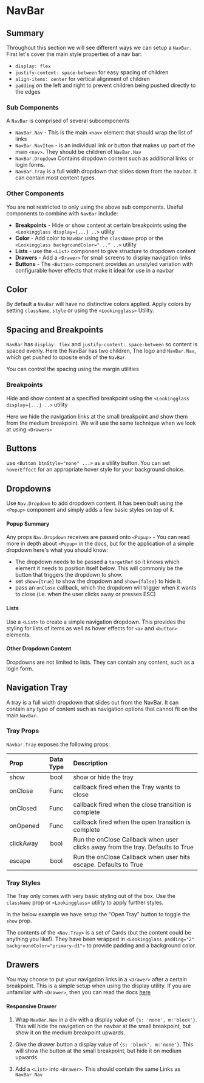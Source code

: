 
<Meta title="NavBar" component={NavBar} argTypes={stories.argTypes} parameters={stories.parameters} />

# NavBar

<Description of={NavBar} />

<Canvas>
    <Story story={stories.All} />
</Canvas>

## Summary

Throughout this section we will see different ways we can setup a `NavBar`.
First let's cover the main style properties of a nav bar:

-   `display: flex`
-   `justify-content: space-between` for easy spacing of children
-   `align-items: center` for vertical alignment of children
-   `padding` on the left and right to prevent children being pushed directly to the edges

### Sub Components

A `NavBar` is comprised of several subcomponents

-   `NavBar.Nav` - This is the main `<nav>` element that should wrap the list of links
-   `NavBar.NavItem` - is an individual link or button that makes up part of the main `<nav>`.
    They should be children of `NavBar.Nav`
-   `NavBar.Dropdown` Contains dropdown content such as additional links or login forms.
-   `NavBar.Tray` is a full width dropdown that slides down from the navbar. It can contain most content types.

### Other Components

You are not restricted to only using the above sub components.
Useful components to combine with `NavBar` include:

-   **Breakpoints** - Hide or show content at certain breakpoints using the `<Lookingglass display={...} ..>` utility
-   **Color** - Add color to `NavBar` using the `className` prop or the `<Lookingglass backgroundColor="..." ..>` utility
-   **Lists** - use the `<List>` component to give structure to dropdown content
-   **Drawers** - Add a `<Drawer>` for small screens to display navigation links
-   **Buttons** - The `<Button>` component provides an unstyled variation with configurable hover effects that make it ideal for use in a navbar

## Color

By default a `NavBar` will have no distinctive colors applied.
Apply colors by setting `className`, `style` or using the `<Lookingglass>` Utility.

<Canvas>
    <Story story={stories.Color} />
</Canvas>

## Spacing and Breakpoints

`NavBar` has `display: flex` and `justify-content: space-between` so content is spaced evenly.
Here the NavBar has two children, The logo and `NavBar.Nav`, which get pushed to oposite ends of the `NavBar`.

You can control the spacing using the margin utilities

<Canvas>
    <Story story={stories.Spacing} />
</Canvas>

### Breakpoints

Hide and show content at a specified breakpoint using the `<Lookingglass display={...} ..>` utility

Here we hide the navigation links at the small breakpoint and show them from the medium breakpoint. We will use the same technique when we look at using `<Drawers>`

<Canvas>
    <Story story={stories.Breakpoints} />
</Canvas>

## Buttons

use `<Button btnStyle="none" ...>` as a utility button. You can set `hoverEffect` for an appropriate hover style for your background choice.

<Canvas>
    <Story story={stories.Buttons} />
</Canvas>

## Dropdowns

Use `Nav.Dropdown` to add dropdown content.
It has been built using the `<Popup>` component and simply adds a few basic styles on top of it.

#### Popup Summary

Any props `Nav.Dropdown` receives are passed onto `<Popup>` - You can read more in depth about `<Popup>` in the docs, but for the application of a simple dropdown here's what you should know:

-   The dropdown needs to be passed a `targetRef` so it knows which element it needs to position itself below.
    This will commonly be the button that triggers the dropdown to show.
-   set `show={true}` to show the dropdown and `show={false}` to hide it.
-   pass an `onClose` callback, which the dropdown will trigger when it wants to close (i.e. when the user clicks away or presses ESC)

#### Lists

Use a `<List>` to create a simple navigation dropdown. This provides the styling for lists of items as well as hover effects for `<a>` and `<button>` elements.

<Canvas>
    <Story story={stories.Dropdown} />
</Canvas>

#### Other Dropdown Content

Dropdowns are not limited to lists. They can contain any content, such as a login form.

<Canvas>
    <Story story={stories.DropdownLogin} />
</Canvas>

## Navigation Tray

A tray is a full width dropdown that slides out from the NavBar.
It can contain any type of content such as navigation options that cannot fit on the main `NavBar`.

### Tray Props

`Navbar.Tray` exposes the following props:

| Prop      | Data Type | Description                                                                    |
| :-------- | :-------: | :----------------------------------------------------------------------------- |
| show      |   bool    | show or hide the tray                                                          |
| onClose   |   Func    | callback fired when the Tray wants to close                                    |
| onClosed  |   Func    | callback fired when the close transition is complete                           |
| onOpened  |   Func    | callback fired when the open transition is complete                            |
| clickAway |   bool    | Run the onClose Callback when user clicks away from the tray. Defaults to True |
| escape    |   bool    | Run the onClose Callback when user hits escape. Defaults to True               |

### Tray Styles

The Tray only comes with very basic styling out of the box.
Use the `className` prop or `<Lookingglass>` utility to apply further styles.

In the below example we have setup the "Open Tray" button to toggle the `show` prop.

The contents of the `<Nav.Tray>` is a set of Cards (but the content could be anything you like!).
They have been wrapped in `<Lookingglass padding="2" backgroundColor="primary-d1">` to provide padding
and a background color.

<Canvas>
    <Story story={stories.Tray} />
</Canvas>

## Drawers

You may choose to put your navigation links in a `<Drawer>` after a certain breakpoint.
This is a simple setup when using the display utility.
If you are unfamiliar with `<Drawer>`, then you can read the docs [here](/?path=/story/drawers--all-props)

#### Responsive Drawer

1. Wrap `NavBar.Nav` in a div with a display value of `{s: 'none', m:'block'}`.
   This will hide the navigation on the navbar at the small breakpoint, but show it on the medium breakpoint upwards.

2. Give the drawer button a display value of `{s: 'block', m:'none'}`.
   This will show the button at the small breakpoint, but hide it on medium upwards.

3. Add a `<List>` into `<Drawer>`. This should contain the same Links as `NavBar.Nav`

<Canvas>
    <Story story={stories.NavDrawer} />
</Canvas>
